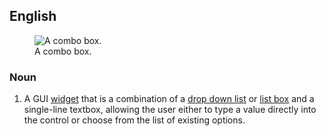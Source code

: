 ==English==
{{wikipedia}}
[[Image:Combo box example.PNG|thumb|A combo box.]]

===Noun===
{{en-noun|sg=[[combo]] [[box]]|es}}

# {{GUI}} A GUI [[widget]] that is a combination of a [[drop down list]] or [[list box]] and a single-line textbox, allowing the user either to type a value directly into the control or choose from the list of existing options.